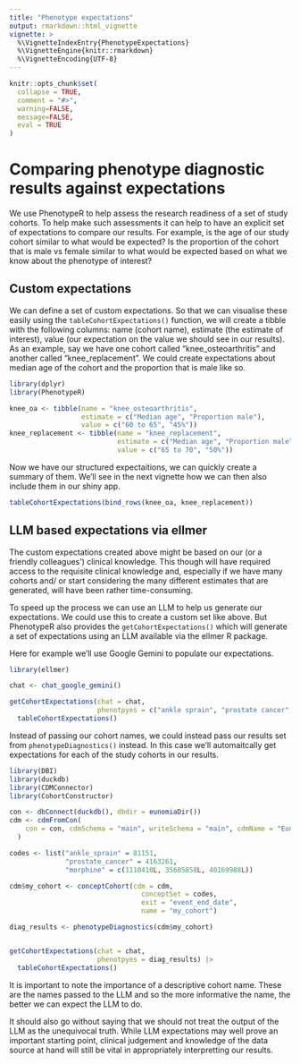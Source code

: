 ```yaml
---
title: "Phenotype expectations"
output: rmarkdown::html_vignette
vignette: >
  %\VignetteIndexEntry{PhenotypeExpectations}
  %\VignetteEngine{knitr::rmarkdown}
  %\VignetteEncoding{UTF-8}
---
```


```r
knitr::opts_chunk$set(
  collapse = TRUE,
  comment = "#>", 
  warning=FALSE, 
  message=FALSE, 
  eval = TRUE
)
```

# Comparing phenotype diagnostic results against expectations

We use PhenotypeR to help assess the research readiness of a set of study cohorts. To help make such assessments it can help to have an explicit set of expectations to compare our results. For example, is the age of our study cohort similar to what would be expected? Is the proportion of the cohort that is male vs female similar to what would be expected based on what we know about the phenotype of interest?

## Custom expectations

We can define a set of custom expectations. So that we can visualise these easily using the `tableCohortExpectations()` function, we will create a tibble with the following columns: name (cohort name), estimate (the estimate of interest), value (our expectation on the value we should see in our results). As an example, say we have one cohort called "knee_osteoarthritis" and another called "knee_replacement". We could create expectations about median age of the cohort and the proportion that is male like so.

```r
library(dplyr)
library(PhenotypeR)

knee_oa <- tibble(name = "knee_osteoarthritis",
                  estimate = c("Median age", "Proportion male"),
                  value = c("60 to 65", "45%"))
knee_replacement <- tibble(name = "knee_replacement",
                           estimate = c("Median age", "Proportion male"),
                           value = c("65 to 70", "50%"))
```

Now we have our structured expectaitions, we can quickly create a summary of them. We'll see in the next vignette how we can then also include them in our shiny app.

```r
tableCohortExpectations(bind_rows(knee_oa, knee_replacement))
```

## LLM based expectations via ellmer

The custom expectations created above might be based on our (or a friendly colleagues') clinical knowledge. This though will have required access to the requisite clinical knowledge and, especially if we have many cohorts and/ or start considering the many different estimates that are generated, will have been rather time-consuming.

To speed up the process we can use an LLM to help us generate our expectations. We could use this to create a custom set like above. But PhenotypeR also provides the `getCohortExpectations()` which will generate a set of expectations using an LLM available via the ellmer R package. 

Here for example we'll use Google Gemini to populate our expectations. 

```r
library(ellmer)

chat <- chat_google_gemini()

getCohortExpectations(chat = chat, 
                      phenotpyes = c("ankle sprain", "prostate cancer", "morphine")) |> 
  tableCohortExpectations()
```

Instead of passing our cohort names, we could instead pass our results set from `phenotypeDiagnostics()` instead. In this case we'll automaitcally get expectations for each of the study cohorts in our results.
```r
library(DBI)
library(duckdb)
library(CDMConnector)
library(CohortConstructor)

con <- dbConnect(duckdb(), dbdir = eunomiaDir())
cdm <- cdmFromCon(
    con = con, cdmSchema = "main", writeSchema = "main", cdmName = "Eunomia"
  )

codes <- list("ankle_sprain" = 81151,
              "prostate_cancer" = 4163261,
              "morphine" = c(1110410L, 35605858L, 40169988L))

cdm$my_cohort <- conceptCohort(cdm = cdm,
                                 conceptSet = codes,
                                 exit = "event_end_date",
                                 name = "my_cohort")

diag_results <- phenotypeDiagnostics(cdm$my_cohort)


getCohortExpectations(chat = chat, 
                      phenotpyes = diag_results) |> 
  tableCohortExpectations()
```

It is important to note the importance of a descriptive cohort name. These are the names passed to the LLM and so the more informative the name, the better we can expect the LLM to do.

It should also go without saying that we should not treat the output of the LLM as the unequivocal truth. While LLM expectations may well prove an important starting point, clinical judgement and knowledge of the data source at hand will still be vital in appropriately interpretting our results.
